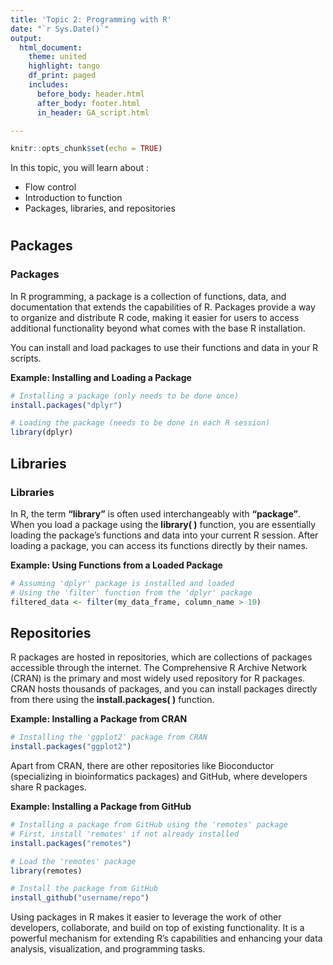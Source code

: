 ```yaml
---
title: 'Topic 2: Programming with R'
date: "`r Sys.Date()`"
output: 
  html_document:
    theme: united
    highlight: tango
    df_print: paged
    includes:
      before_body: header.html
      after_body: footer.html
      in_header: GA_script.html

---
```


```r
knitr::opts_chunk$set(echo = TRUE)
```


In this topic, you will learn about :

- Flow control
- Introduction to function
- Packages, libraries, and repositories

# {.tabset}

## Packages


### Packages

In R programming, a package is a collection of functions, data, and documentation that extends the capabilities of R. Packages provide a way to organize and distribute R code, making it easier for users to access additional functionality beyond what comes with the base R installation. 

You can install and load packages to use their functions and data in your R scripts.

**Example: Installing and Loading a Package**

```r
# Installing a package (only needs to be done once)
install.packages("dplyr")

# Loading the package (needs to be done in each R session)
library(dplyr)

```

## Libraries

### Libraries


In R, the term **"library"** is often used interchangeably with **"package"**. When you load a package using the **library( )** function, you are essentially loading the package's functions and data into your current R session. After loading a package, you can access its functions directly by their names.

**Example: Using Functions from a Loaded Package**

```r
# Assuming 'dplyr' package is installed and loaded
# Using the 'filter' function from the 'dplyr' package
filtered_data <- filter(my_data_frame, column_name > 10)

```



## Repositories


R packages are hosted in repositories, which are collections of packages accessible through the internet. The Comprehensive R Archive Network (CRAN) is the primary and most widely used repository for R packages. CRAN hosts thousands of packages, and you can install packages directly from there using the **install.packages( )** function.

**Example: Installing a Package from CRAN**

```r
# Installing the 'ggplot2' package from CRAN
install.packages("ggplot2")

```
Apart from CRAN, there are other repositories like Bioconductor (specializing in bioinformatics packages) and GitHub, where developers share R packages.

**Example: Installing a Package from GitHub**

```r
# Installing a package from GitHub using the 'remotes' package
# First, install 'remotes' if not already installed
install.packages("remotes")

# Load the 'remotes' package
library(remotes)

# Install the package from GitHub
install_github("username/repo")

```

Using packages in R makes it easier to leverage the work of other developers, collaborate, and build on top of existing functionality. It is a powerful mechanism for extending R's capabilities and enhancing your data analysis, visualization, and programming tasks.
